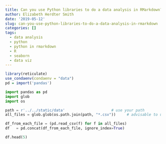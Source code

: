 ```yaml
---
title: Can you use Python libraries to do a data analysis in RMarkdown?
author: Elizabeth Herdter Smith
date: '2019-05-12'
slug: can-you-use-python-libraries-to-do-a-data-analysis-in-rmarkdown
categories: []
tags:
  - data analysis
  - python
  - python in rmarkdown
  - R
  - seaborn
  - data viz
---
```



```r
library(reticulate)
use_condaenv(condaenv = "data")
pd = import('pandas')
```


```python
import pandas as pd
import glob
import os

path = r'../../static/data'                     # use your path
all_files = glob.glob(os.path.join(path, "*.csv"))     # advisable to use os.path.join as this makes #concatenation OS independent

df_from_each_file = (pd.read_csv(f) for f in all_files)
df   = pd.concat(df_from_each_file, ignore_index=True)

```

```python
df.head(5)
```

